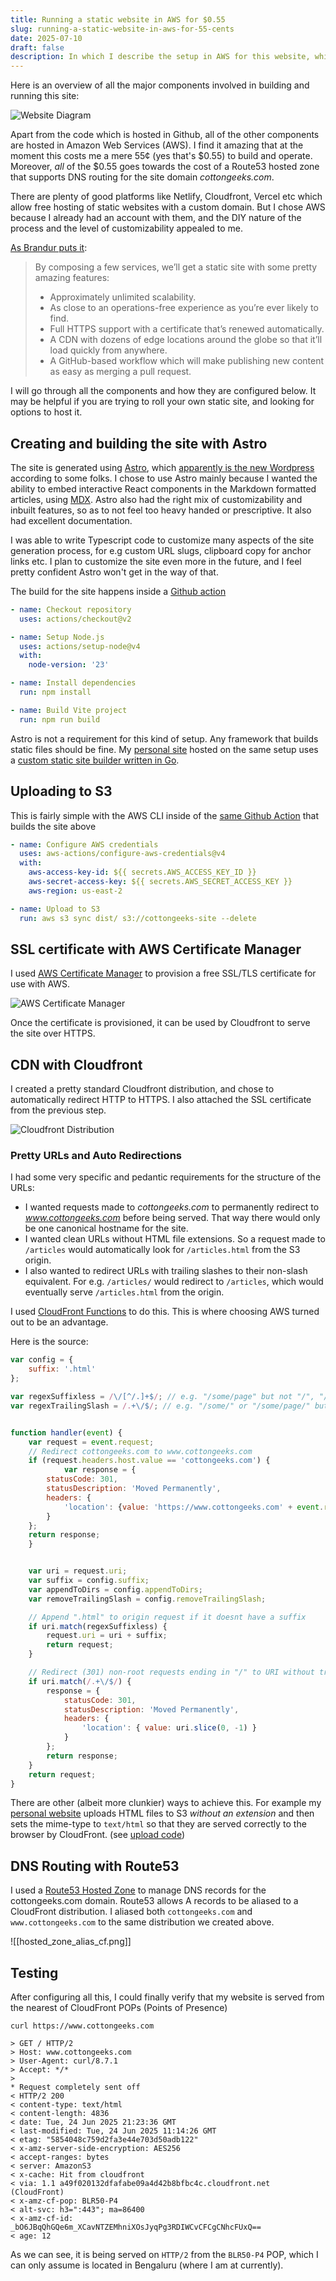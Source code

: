```yaml
---
title: Running a static website in AWS for $0.55
slug: running-a-static-website-in-aws-for-55-cents
date: 2025-07-10
draft: false
description: In which I describe the setup in AWS for this website, which costs me $0.55 to run.
---
```


Here is an overview of all the major components involved in building and running this site:

![Website Diagram](../../images/website_diagram.png)

Apart from the code which is hosted in Github, all of the other components are hosted in Amazon Web Services (AWS). I find it amazing that at the moment this costs me a mere 55¢ (yes that's \$0.55) to build and operate. Moreover, _all_ of the \$0.55 goes towards the cost of a Route53 hosted zone that supports DNS routing for the site domain _cottongeeks.com_.

There are plenty of good platforms like Netlify, Cloudfront, Vercel etc which allow free hosting of static websites with a custom domain. But I chose AWS because I already had an account with them, and the DIY nature of the process and the level of customizability appealed to me.

[As Brandur puts it](https://brandur.org/aws-intrinsic-static):

> By composing a few services, we’ll get a static site with some pretty amazing features:
>
> - Approximately unlimited scalability.
> - As close to an operations-free experience as you’re ever likely to find.
> - Full HTTPS support with a certificate that’s renewed automatically.
> - A CDN with dozens of edge locations around the globe so that it’ll load quickly from anywhere.
> - A GitHub-based workflow which will make publishing new content as easy as merging a pull request.

I will go through all the components and how they are configured below. It may be helpful if you are trying to roll your own static site, and looking for options to host it.

## Creating and building the site with Astro

The site is generated using [Astro](https://astro.build/), which [apparently is the new Wordpress](https://websmith.studio/blog/astro-is-a-developers-dream/) according to some folks. I chose to use Astro mainly because I wanted the ability to embed interactive React components in the Markdown formatted articles, using [MDX](https://mdxjs.com/). Astro also had the right mix of customizability and inbuilt features, so as to not feel too heavy handed or prescriptive. It also had excellent documentation.

I was able to write Typescript code to customize many aspects of the site generation process, for e.g custom URL slugs, clipboard copy for anchor links etc. I plan to customize the site even more in the future, and I feel pretty confident Astro won't get in the way of that.

The build for the site happens inside a [Github action](https://github.com/cottongeeks/cottongeeks.com/blob/c7794915fa6a1268920fe9bf443bcc32589abc18/.github/workflows/build-deploy.yml#L12-L25)

```yaml
- name: Checkout repository
  uses: actions/checkout@v2

- name: Setup Node.js
  uses: actions/setup-node@v4
  with:
    node-version: '23'

- name: Install dependencies
  run: npm install

- name: Build Vite project
  run: npm run build
```

Astro is not a requirement for this kind of setup. Any framework that builds static files should be fine. My [personal site](https://www.debugjois.dev) hosted on the same setup uses a [custom static site builder written in Go](https://github.com/deepakjois/debugjois.dev).

## Uploading to S3

This is fairly simple with the AWS CLI inside of the [same Github Action](https://github.com/cottongeeks/cottongeeks.com/blob/c7794915fa6a1268920fe9bf443bcc32589abc18/.github/workflows/build-deploy.yml#L27C1-L35C6) that builds the site above

```yaml
- name: Configure AWS credentials
  uses: aws-actions/configure-aws-credentials@v4
  with:
    aws-access-key-id: ${{ secrets.AWS_ACCESS_KEY_ID }}
    aws-secret-access-key: ${{ secrets.AWS_SECRET_ACCESS_KEY }}
    aws-region: us-east-2

- name: Upload to S3
  run: aws s3 sync dist/ s3://cottongeeks-site --delete
```

## SSL certificate with AWS Certificate Manager

I used [AWS Certificate Manager](https://aws.amazon.com/certificate-manager/) to provision a free SSL/TLS certificate for use with AWS.

![AWS Certificate Manager](../../images/aws_cert_manager.png)

Once the certificate is provisioned, it can be used by Cloudfront to serve the site over HTTPS.

## CDN with Cloudfront

I created a pretty standard Cloudfront distribution, and chose to automatically redirect HTTP to HTTPS. I also attached the SSL certificate from the previous step.

![Cloudfront Distribution](../../images/cloudfront_distribution.png)

### Pretty URLs and Auto Redirections

I had some very specific and pedantic requirements for the structure of the URLs:

- I wanted requests made to _cottongeeks.com_ to permanently redirect to *www.cottongeeks.com* before being served. That way there would only be one canonical hostname for the site.
- I wanted clean URLs without HTML file extensions. So a request made to `/articles` would automatically look for `/articles.html` from the S3 origin.
- I also wanted to redirect URLs with trailing slashes to their non-slash equivalent. For e.g. `/articles/` would redirect to `/articles`, which would eventually serve `/articles.html` from the origin.

I used [CloudFront Functions](https://docs.aws.amazon.com/AmazonCloudFront/latest/DeveloperGuide/cloudfront-functions.html) to do this. This is where choosing AWS turned out to be an advantage.

Here is the source:

```javascript
var config = {
	suffix: '.html'
};

var regexSuffixless = /\/[^/.]+$/; // e.g. "/some/page" but not "/", "/some/" or "/some.jpg"
var regexTrailingSlash = /.+\/$/; // e.g. "/some/" or "/some/page/" but not root "/"


function handler(event) {
	var request = event.request;
	// Redirect cottongeeks.com to www.cottongeeks.com
    if (request.headers.host.value == 'cottongeeks.com') {
            var response = {
        statusCode: 301,
        statusDescription: 'Moved Permanently',
        headers: {
            'location': {value: 'https://www.cottongeeks.com' + event.request.uri }
        }
    };
    return response;
    }


	var uri = request.uri;
	var suffix = config.suffix;
	var appendToDirs = config.appendToDirs;
	var removeTrailingSlash = config.removeTrailingSlash;

	// Append ".html" to origin request if it doesnt have a suffix
	if uri.match(regexSuffixless) {
		request.uri = uri + suffix;
		return request;
	}

	// Redirect (301) non-root requests ending in "/" to URI without trailing slash
	if uri.match(/.+\/$/) {
		response = {
			statusCode: 301,
			statusDescription: 'Moved Permanently',
			headers: {
				'location': { value: uri.slice(0, -1) }
			}
		};
		return response;
	}
    return request;
}
```

There are other (albeit more clunkier) ways to achieve this. For example my [personal website](https://www.debugjois.dev/) uploads HTML files to S3 _without an extension_ and then sets the mime-type to `text/html` so that they are served correctly to the browser by CloudFront. (see [upload code](https://github.com/deepakjois/debugjois.dev/blob/89464acacf363d598b39b7846c983915b7837650/upload.go#L115-L133))

## DNS Routing with Route53

I used a [Route53 Hosted Zone](https://docs.aws.amazon.com/Route53/latest/DeveloperGuide/hosted-zones-working-with.html) to manage DNS records for the cottongeeks.com domain. Route53 allows A records to be aliased to a CloudFront distribution. I aliased both `cottongeeks.com` and `www.cottongeeks.com` to the same distribution we created above.

![[hosted_zone_alias_cf.png]]

## Testing

After configuring all this, I could finally verify that my website is served from the nearest of CloudFront POPs (Points of Presence)

```
curl https://www.cottongeeks.com

> GET / HTTP/2
> Host: www.cottongeeks.com
> User-Agent: curl/8.7.1
> Accept: */*
>
* Request completely sent off
< HTTP/2 200
< content-type: text/html
< content-length: 4836
< date: Tue, 24 Jun 2025 21:23:36 GMT
< last-modified: Tue, 24 Jun 2025 11:14:26 GMT
< etag: "5854048c759d2fa3e44e703d50adb122"
< x-amz-server-side-encryption: AES256
< accept-ranges: bytes
< server: AmazonS3
< x-cache: Hit from cloudfront
< via: 1.1 a49f020132dfafabe09a4d42b8bfbc4c.cloudfront.net (CloudFront)
< x-amz-cf-pop: BLR50-P4
< alt-svc: h3=":443"; ma=86400
< x-amz-cf-id: _bO6JBqQhGQe6m_XCavNTZEMhniXOsJyqPg3RDIWCvCFCgCNhcFUxQ==
< age: 12
```

As we can see, it is being served on `HTTP/2` from the `BLR50-P4` POP, which I can only assume is located in Bengaluru (where I am at currently).
